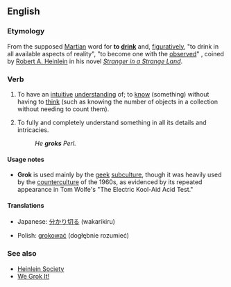 ==English==
===Etymology===
From the supposed [[Martian]] word for '''to [[drink]]''' and, [[figuratively]], "to drink in all available aspects of reality", "to become one with the [[observe]]d"<!--. It has [[since]] [[enter]]ed the [[vocabulary]] of many as a [[slang]] expression meaning "to [[understand]]".-->, coined by [[w:Robert A. Heinlein|Robert A. Heinlein]] in his novel ''[[w:Stranger in a Strange Land|Stranger in a Strange Land]]''.

===Verb===
{{wikipedia}}
{{en-verb|grok|k|ing}}

#{{transitive}} {{slang}} To have an [[intuitive]] [[understanding]] of; to [[know]] (something) without having to [[think]] (such as knowing the number of objects in a collection without needing to count them).
#{{transitive}} {{slang}} To fully and completely understand something in all its details and intricacies.
#:''He '''groks''' Perl.''

====Usage notes====
*'''Grok''' is used mainly by the [[geek]] [[subculture]], though it was heavily used by the [[counterculture]] of the 1960s, as evidenced by its repeated appearance in Tom Wolfe's "The Electric Kool-Aid Acid Test."

====Translations====
{{top}}
*Japanese: [[分かり切る]] (wakarikiru)
{{mid}}
*Polish: [[grokować]] (dogłębnie rozumieć)
{{bottom}}

===See also===
*[http://www.heinleinsociety.org/ Heinlein Society]
*[http://www.wegrokit.com/ We Grok It!]